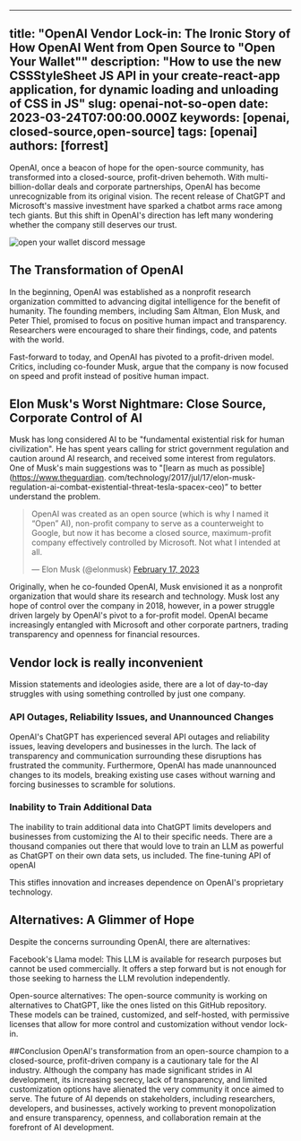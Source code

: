 <!--
  ~ Copyright by LunaSec (owned by Refinery Labs, Inc)
  ~
  ~ Licensed under the Creative Commons Attribution-ShareAlike 4.0 International
  ~ (the "License"); you may not use this file except in compliance with the
  ~ License. You may obtain a copy of the License at
  ~
  ~ https://creativecommons.org/licenses/by-sa/4.0/legalcode
  ~
  ~ See the License for the specific language governing permissions and
  ~ limitations under the License.
  ~
-->
---
title: "OpenAI Vendor Lock-in: The Ironic Story of How OpenAI Went from Open Source to \"Open Your Wallet\""
description: "How to use the new CSSStyleSheet JS API in your create-react-app application, for dynamic loading and unloading of CSS in JS"
slug: openai-not-so-open
date: 2023-03-24T07:00:00.000Z
keywords: [openai, closed-source,open-source]
tags: [openai]
authors: [forrest]
---


OpenAI, once a beacon of hope for the open-source community, has transformed into a closed-source, profit-driven behemoth.
With multi-billion-dollar deals and corporate partnerships, OpenAI has become unrecognizable from its original vision.
The recent release of ChatGPT and Microsoft's massive investment have sparked a chatbot arms race among tech giants. But
this shift in OpenAI's direction has left many wondering whether the company still deserves our trust.

![open your wallet discord message](/img/wallet.png)


## The Transformation of OpenAI
In the beginning, OpenAI was established as a nonprofit research organization committed to advancing digital
intelligence for the benefit of humanity. The founding members, including Sam Altman, Elon Musk, and Peter Thiel,
promised to focus on positive human impact and transparency. Researchers were encouraged to share their findings,
code, and patents with the world.

Fast-forward to today, and OpenAI has pivoted to a profit-driven model. Critics, including co-founder Musk,
argue that the company is now focused on speed and profit instead of positive human impact.

## Elon Musk's Worst Nightmare: Close Source, Corporate Control of AI
Musk has long considered AI to be "fundamental existential risk for human civilization". He has spent years
calling for strict government regulation and caution around AI research, and received some interest from regulators.
One of Musk's main suggestions was to "[learn as much as possible](https://www.theguardian.
com/technology/2017/jul/17/elon-musk-regulation-ai-combat-existential-threat-tesla-spacex-ceo)” to better understand the
problem.

<blockquote class="twitter-tweet" data-conversation="none">
    <p lang="en" dir="ltr">OpenAI was created as an open source (which is why I named it “Open” AI), non-profit
        company to serve as a counterweight to Google, but now it has become a closed source, maximum-profit company effectively controlled by Microsoft. Not what I intended at all.</p>&mdash; Elon Musk (@elonmusk) <a href="https://twitter.com/elonmusk/status/1626516035863212034?ref_src=twsrc%5Etfw">February 17, 2023</a></blockquote>


Originally, when he co-founded OpenAI, Musk envisioned it as a nonprofit organization that would share its
research and technology. Musk lost any hope of control over the company in 2018, however, in a power struggle driven
largely by OpenAI's pivot to a for-profit model. OpenAI became increasingly entangled with
Microsoft and other corporate partners, trading transparency and openness for financial resources.


## Vendor lock is really inconvenient
Mission statements and ideologies aside, there are a lot of day-to-day struggles with using something controlled by
just one company.

### API Outages, Reliability Issues, and Unannounced Changes
OpenAI's ChatGPT has experienced several API outages and reliability issues, leaving developers and businesses
in the lurch. The lack of transparency and communication surrounding these disruptions has frustrated the community.
Furthermore, OpenAI has made unannounced changes to its models, breaking existing use cases without warning and forcing
businesses to scramble for solutions.

### Inability to Train Additional Data
The inability to train additional data into ChatGPT limits developers and businesses from customizing the AI to their
specific needs. There are a thousand companies out there that would love to train an LLM as powerful as ChatGPT on
their own data sets, us included. The fine-tuning API of openAI 

This stifles innovation and increases dependence on OpenAI's proprietary technology.

## Alternatives: A Glimmer of Hope
Despite the concerns surrounding OpenAI, there are alternatives:

Facebook's Llama model: This LLM is available for research purposes but cannot be used commercially. It offers a step
forward but is not enough for those seeking to harness the LLM revolution independently.

Open-source alternatives: The open-source community is working on alternatives to ChatGPT, like the ones listed on this
GitHub repository. These models can be trained, customized, and self-hosted, with permissive licenses that allow for
more control and customization without vendor lock-in.

##Conclusion
OpenAI's transformation from an open-source champion to a closed-source, profit-driven company is a cautionary tale
for the AI industry. Although the company has made significant strides in AI development, its increasing secrecy,
lack of transparency, and limited customization options have alienated the very community it once aimed to serve.
The future of AI depends on stakeholders, including researchers, developers, and businesses, actively working to
prevent monopolization and ensure transparency, openness, and collaboration remain at the forefront of AI development.
